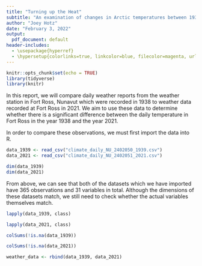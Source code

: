 ```yaml
---
title: "Turning up the Heat"
subtitle: "An examination of changes in Arctic temperatures between 1938 and 2021"
author: "Joey Hotz"
date: "February 3, 2022"
output: 
  pdf_document: default
header-includes:
  - \usepackage{hyperref}
  - \hypersetup{colorlinks=true, linkcolor=blue, filecolor=magenta, urlcolor=blue}
---
```


```r
knitr::opts_chunk$set(echo = TRUE)
library(tidyverse)
library(knitr)
```

In this report, we will compare daily weather reports from the weather station in Fort Ross, Nunavut which were recorded in 1938 to weather data recorded at Fort Ross in 2021. We aim to use these data to determine whether there is a significant difference between the daily temperature in Fort Ross in the year 1938 and the year 2021. 

In order to compare these observations, we must first import the data into R.

```r
data_1939 <- read_csv("climate_daily_NU_2402050_1939.csv")
data_2021 <- read_csv("climate_daily_NU_2402051_2021.csv")
```

```r
dim(data_1939)
dim(data_2021)
```

From above, we can see that both of the datasets which we have imported have 365 observations and 31 variables in total. Although the dimensions of these datasets match, we still need to check whether the actual variables themselves match.

```r
lapply(data_1939, class)
```
```r
lapply(data_2021, class)
```

```r
colSums(!is.na(data_1939))
```



```r
colSums(!is.na(data_2021))
```

```r
weather_data <- rbind(data_1939, data_2021)
```

